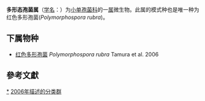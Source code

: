 {{Automatic taxobox
| taxon = Polymorphospora
| authority = Tamura et al. 2006
| type species = 红色多形孢菌<br>''Polymorphospora rubra'' 
| type species authority = Tamura et al. 2006
}}
'''多形态孢菌属'''（[[学名|学名]]：{{lang|la|''Polymorphospora''}}）为[[小单孢菌科|小单孢菌科]]的一[[属|属]]微生物。此属的模式种也是唯一种为红色多形孢菌(''Polymorphospora rubra'')。

==下属物种==
* [[红色多形孢菌|红色多形孢菌]] ''Polymorphospora rubra'' Tamura et al. 2006

==參考文獻==
{{reflist}}

{{taxonbar}}

[[Category:_小单孢菌科|*]]
[[Category:_2006年描述的分类群|2006年描述的分类群]]